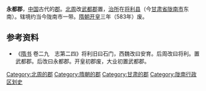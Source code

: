 '''永都郡'''，[[中国|中国]]古代的[[郡|郡]]。[[北周|北周]]改[[武都郡|武都郡]]置，[[治所|治所]]在[[将利县|将利县]]（今[[甘肃省|甘肃省]][[陇南市|陇南市]]东南）。辖境约当今陇南市一带。[[隋朝|隋朝]][[开皇|开皇]]三年（583年）废。

== 参考资料 ==

*《[[隋书|隋书]] 卷二九　志第二四》将利旧曰石门，西魏改曰安育。后周改曰将利。置武都郡。后改曰永都郡。开皇初郡废，大业初置武都郡。

{{甘肃行政区划小作品}}
[[Category:北周的郡|Category:北周的郡]]
[[Category:隋朝的郡|Category:隋朝的郡]]
[[Category:甘肃的郡|Category:甘肃的郡]]
[[Category:陇南行政区划史|Category:陇南行政区划史]]